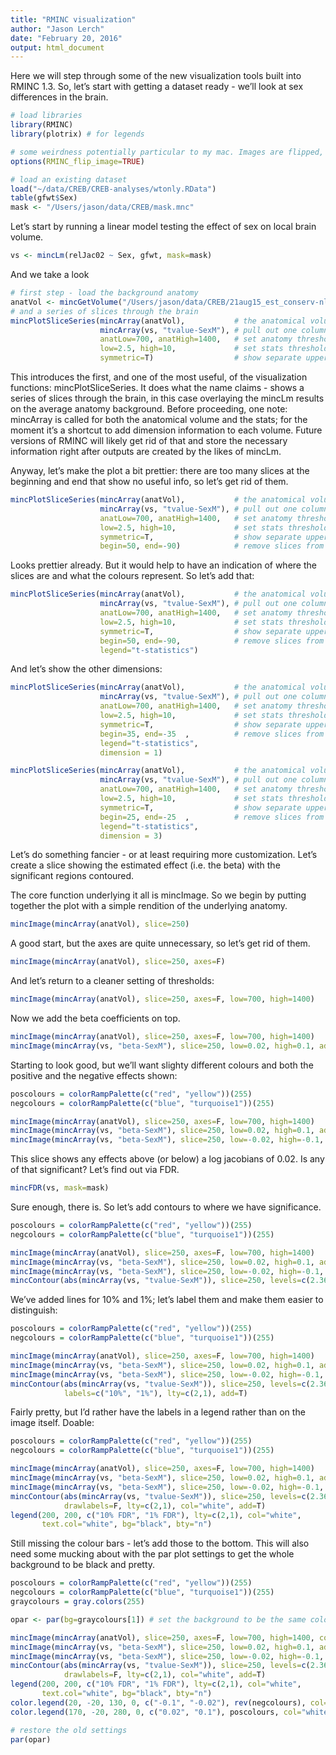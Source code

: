```yaml
---
title: "RMINC visualization"
author: "Jason Lerch"
date: "February 20, 2016"
output: html_document
---
```


Here we will step through some of the new visualization tools built into RMINC 1.3. So, let's start with getting a dataset ready - we'll look at sex differences in the brain.

```r
# load libraries
library(RMINC)
library(plotrix) # for legends

# some weirdness potentially particular to my mac. Images are flipped, so fix that:
options(RMINC_flip_image=TRUE)

# load an existing dataset
load("~/data/CREB/CREB-analyses/wtonly.RData")
table(gfwt$Sex)
mask <- "/Users/jason/data/CREB/mask.mnc"
```

Let's start by running a linear model testing the effect of sex on local brain volume.

```r
vs <- mincLm(relJac02 ~ Sex, gfwt, mask=mask)

```

And we take a look

```r
# first step - load the background anatomy
anatVol <- mincGetVolume("/Users/jason/data/CREB/21aug15_est_conserv-nlin-3.mnc")
# and a series of slices through the brain
mincPlotSliceSeries(mincArray(anatVol),           # the anatomical volume
                    mincArray(vs, "tvalue-SexM"), # pull out one column of the stats
                    anatLow=700, anatHigh=1400,   # set anatomy thresholds
                    low=2.5, high=10,             # set stats thresholds
                    symmetric=T)                  # show separate upper and lower

```

This introduces the first, and one of the most useful, of the visualization functions: mincPlotSliceSeries. It does what the name claims - shows a series of slices through the brain, in this case overlaying the mincLm results on the average anatomy background. Before proceeding, one note: mincArray is called for both the anatomical volume and the stats; for the moment it's a shortcut to add dimension information to each volume. Future versions of RMINC will likely get rid of that and store the necessary information right after outputs are created by the likes of mincLm.

Anyway, let's make the plot a bit prettier: there are too many slices at the beginning and end that show no useful info, so let's get rid of them.

```r
mincPlotSliceSeries(mincArray(anatVol),           # the anatomical volume
                    mincArray(vs, "tvalue-SexM"), # pull out one column of the stats
                    anatLow=700, anatHigh=1400,   # set anatomy thresholds
                    low=2.5, high=10,             # set stats thresholds
                    symmetric=T,                  # show separate upper and lower
                    begin=50, end=-90)            # remove slices from both sides      
```

Looks prettier already. But it would help to have an indication of where the slices are and what the colours represent. So let's add that:

```r
mincPlotSliceSeries(mincArray(anatVol),           # the anatomical volume
                    mincArray(vs, "tvalue-SexM"), # pull out one column of the stats
                    anatLow=700, anatHigh=1400,   # set anatomy thresholds
                    low=2.5, high=10,             # set stats thresholds
                    symmetric=T,                  # show separate upper and lower
                    begin=50, end=-90,            # remove slices from both sides  
                    legend="t-statistics")                    
```

And let's show the other dimensions:

```r
mincPlotSliceSeries(mincArray(anatVol),           # the anatomical volume
                    mincArray(vs, "tvalue-SexM"), # pull out one column of the stats
                    anatLow=700, anatHigh=1400,   # set anatomy thresholds
                    low=2.5, high=10,             # set stats thresholds
                    symmetric=T,                  # show separate upper and lower
                    begin=35, end=-35  ,          # remove slices from both sides  
                    legend="t-statistics",
                    dimension = 1)  
```
```r
mincPlotSliceSeries(mincArray(anatVol),           # the anatomical volume
                    mincArray(vs, "tvalue-SexM"), # pull out one column of the stats
                    anatLow=700, anatHigh=1400,   # set anatomy thresholds
                    low=2.5, high=10,             # set stats thresholds
                    symmetric=T,                  # show separate upper and lower
                    begin=25, end=-25  ,          # remove slices from both sides  
                    legend="t-statistics",
                    dimension = 3)  
```

Let's do something fancier - or at least requiring more customization. Let's create a slice showing the estimated effect (i.e. the beta) with the significant regions contoured.

The core function underlying it all is mincImage. So we begin by putting together the plot with a simple rendition of the underlying anatomy.

```r
mincImage(mincArray(anatVol), slice=250)
```

A good start, but the axes are quite unnecessary, so let's get rid of them.

```r
mincImage(mincArray(anatVol), slice=250, axes=F)

```

And let's return to a cleaner setting of thresholds:

```r
mincImage(mincArray(anatVol), slice=250, axes=F, low=700, high=1400)

```

Now we add the beta coefficients on top.

```r
mincImage(mincArray(anatVol), slice=250, axes=F, low=700, high=1400)
mincImage(mincArray(vs, "beta-SexM"), slice=250, low=0.02, high=0.1, add=T, col=heat.colors(255), underTransparent = T)
```

Starting to look good, but we'll want slighty different colours and both the positive and the negative effects shown:

```r
poscolours = colorRampPalette(c("red", "yellow"))(255)
negcolours = colorRampPalette(c("blue", "turquoise1"))(255)

mincImage(mincArray(anatVol), slice=250, axes=F, low=700, high=1400)
mincImage(mincArray(vs, "beta-SexM"), slice=250, low=0.02, high=0.1, add=T, col=poscolours, underTransparent = T)
mincImage(mincArray(vs, "beta-SexM"), slice=250, low=-0.02, high=-0.1, add=T, col=negcolours, underTransparent = T)
```

This slice shows any effects above (or below) a log jacobians of 0.02. Is any of that significant? Let's find out via FDR.

```r
mincFDR(vs, mask=mask)

```

Sure enough, there is. So let's add contours to where we have significance.
```r
poscolours = colorRampPalette(c("red", "yellow"))(255)
negcolours = colorRampPalette(c("blue", "turquoise1"))(255)

mincImage(mincArray(anatVol), slice=250, axes=F, low=700, high=1400)
mincImage(mincArray(vs, "beta-SexM"), slice=250, low=0.02, high=0.1, add=T, col=poscolours, underTransparent = T)
mincImage(mincArray(vs, "beta-SexM"), slice=250, low=-0.02, high=-0.1, add=T, col=negcolours, underTransparent = T)
mincContour(abs(mincArray(vs, "tvalue-SexM")), slice=250, levels=c(2.36, 3.57), add=T)
```

We've added lines for 10% and 1%; let's label them and make them easier to distinguish:

```r
poscolours = colorRampPalette(c("red", "yellow"))(255)
negcolours = colorRampPalette(c("blue", "turquoise1"))(255)

mincImage(mincArray(anatVol), slice=250, axes=F, low=700, high=1400)
mincImage(mincArray(vs, "beta-SexM"), slice=250, low=0.02, high=0.1, add=T, col=poscolours, underTransparent = T)
mincImage(mincArray(vs, "beta-SexM"), slice=250, low=-0.02, high=-0.1, add=T, col=negcolours, underTransparent = T)
mincContour(abs(mincArray(vs, "tvalue-SexM")), slice=250, levels=c(2.36, 3.57), 
            labels=c("10%", "1%"), lty=c(2,1), add=T)
```

Fairly pretty, but I'd rather have the labels in a legend rather than on the image itself. Doable:

```r
poscolours = colorRampPalette(c("red", "yellow"))(255)
negcolours = colorRampPalette(c("blue", "turquoise1"))(255)

mincImage(mincArray(anatVol), slice=250, axes=F, low=700, high=1400)
mincImage(mincArray(vs, "beta-SexM"), slice=250, low=0.02, high=0.1, add=T, col=poscolours, underTransparent = T)
mincImage(mincArray(vs, "beta-SexM"), slice=250, low=-0.02, high=-0.1, add=T, col=negcolours, underTransparent = T)
mincContour(abs(mincArray(vs, "tvalue-SexM")), slice=250, levels=c(2.36, 3.57), 
            drawlabels=F, lty=c(2,1), col="white", add=T)
legend(200, 200, c("10% FDR", "1% FDR"), lty=c(2,1), col="white",
       text.col="white", bg="black", bty="n")
```

Still missing the colour bars - let's add those to the bottom. This will also need some mucking about with the par plot settings to get the whole background to be black and pretty.

```r
poscolours = colorRampPalette(c("red", "yellow"))(255)
negcolours = colorRampPalette(c("blue", "turquoise1"))(255)
graycolours = gray.colors(255)

opar <- par(bg=graycolours[1]) # set the background to be the same colour as the under colour

mincImage(mincArray(anatVol), slice=250, axes=F, low=700, high=1400, col=graycolours)
mincImage(mincArray(vs, "beta-SexM"), slice=250, low=0.02, high=0.1, add=T, col=poscolours, underTransparent = T)
mincImage(mincArray(vs, "beta-SexM"), slice=250, low=-0.02, high=-0.1, add=T, col=negcolours, underTransparent = T)
mincContour(abs(mincArray(vs, "tvalue-SexM")), slice=250, levels=c(2.36, 3.57), 
            drawlabels=F, lty=c(2,1), col="white", add=T)
legend(200, 200, c("10% FDR", "1% FDR"), lty=c(2,1), col="white",
       text.col="white", bg="black", bty="n")
color.legend(20, -20, 130, 0, c("-0.1", "-0.02"), rev(negcolours), col="white", align="rb")
color.legend(170, -20, 280, 0, c("0.02", "0.1"), poscolours, col="white", align="rb")

# restore the old settings
par(opar)
```



